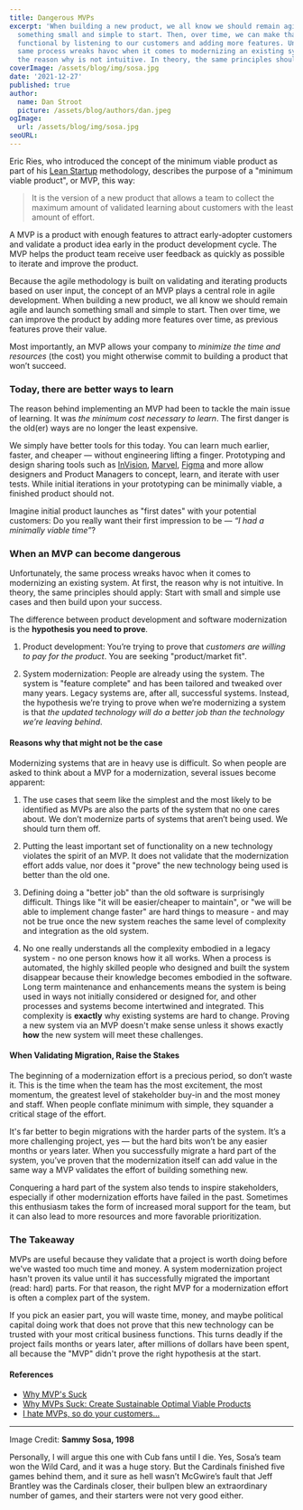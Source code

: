 ```yaml
---
title: Dangerous MVPs
excerpt: 'When building a new product, we all know we should remain agile and launch
  something small and simple to start. Then, over time, we can make that product more
  functional by listening to our customers and adding more features. Unfortunately, the 
  same process wreaks havoc when it comes to modernizing an existing system. At first, 
  the reason why is not intuitive. In theory, the same principles should apply.'
coverImage: /assets/blog/img/sosa.jpg
date: '2021-12-27'
published: true
author:
  name: Dan Stroot
  picture: /assets/blog/authors/dan.jpeg
ogImage:
  url: /assets/blog/img/sosa.jpg
seoURL:
---
```


Eric Ries, who introduced the concept of the minimum viable product as part of his [Lean Startup](https://www.amazon.com/dp/0307887898?tag=lessolearn01-20&camp=213381&creative=390973&linkCode=as4&creativeASIN=0307887898&adid=004DZWTQ0HQTRCNYZJPD) methodology, describes the purpose of a "minimum viable product", or MVP, this way:

> It is the version of a new product that allows a team to collect the maximum amount of validated learning about customers with the least amount of effort.

A MVP is a product with enough features to attract early-adopter customers and validate a product idea early in the product development cycle. The MVP helps the product team receive user feedback as quickly as possible to iterate and improve the product.

Because the agile methodology is built on validating and iterating products based on user input, the concept of an MVP plays a central role in agile development. When building a new product, we all know we should remain agile and launch something small and simple to start. Then over time, we can improve the product by adding more features over time, as previous features prove their value.

Most importantly, an MVP allows your company to _minimize the time and resources_ (the cost) you might otherwise commit to building a product that won’t succeed.

### Today, there are better ways to learn

The reason behind implementing an MVP had been to tackle the main issue of learning. It was _the minimum cost necessary to learn_. The first danger is the old(er) ways are no longer the least expensive.

We simply have better tools for this today. You can learn much earlier, faster, and cheaper — without engineering lifting a finger. Prototyping and design sharing tools such as [InVision](https://www.invisionapp.com/), [Marvel](https://marvelapp.com/), [Figma](https://www.figma.com/prototyping/) and more allow designers and Product Managers to concept, learn, and iterate with user tests. While initial iterations in your prototyping can be minimally viable, a finished product should not.

Imagine initial product launches as "first dates" with your potential customers: Do you really want their first impression to be — _“I had a minimally viable time”_?

### When an MVP can become dangerous

Unfortunately, the same process wreaks havoc when it comes to modernizing an existing system. At first, the reason why is not intuitive. In theory, the same principles should apply: Start with small and simple use cases and then build upon your success.

The difference between product development and software modernization is the **hypothesis you need to prove**.

1. Product development: You’re trying to prove that _customers are willing to pay for the product_. You are seeking "product/market fit".

2. System modernization: People are already using the system. The system is "feature complete" and has been tailored and tweaked over many years. Legacy systems are, after all, successful systems. Instead, the hypothesis we’re trying to prove when we’re modernizing a system is that _the updated technology will do a better job than the technology we’re leaving behind_.

#### Reasons why that might not be the case

Modernizing systems that are in heavy use is difficult. So when people are asked to think about a MVP for a modernization, several issues become apparent:

1. The use cases that seem like the simplest and the most likely to be identified as MVPs are also the parts of the system that no one cares about. We don’t modernize parts of systems that aren’t being used. We should turn them off.

2. Putting the least important set of functionality on a new technology violates the spirit of an MVP. It does not validate that the modernization effort adds value, nor does it "prove" the new technology being used is better than the old one.

3. Defining doing a "better job" than the old software is surprisingly difficult. Things like "it will be easier/cheaper to maintain", or "we will be able to implement change faster" are hard things to measure - and may not be true once the new system reaches the same level of complexity and integration as the old system.

4. No one really understands all the complexity embodied in a legacy system - no one person knows how it all works. When a process is automated, the highly skilled people who designed and built the system disappear because their knowledge becomes embodied in the software. Long term maintenance and enhancements means the system is being used in ways not initially considered or designed for, and other processes and systems become intertwined and integrated. This complexity is **exactly** why existing systems are hard to change. Proving a new system via an MVP doesn't make sense unless it shows exactly **how** the new system will meet these challenges.

#### When Validating Migration, Raise the Stakes

The beginning of a modernization effort is a precious period, so don’t waste it. This is the time when the team has the most excitement, the most momentum, the greatest level of stakeholder buy-in and the most money and staff. When people conflate minimum with simple, they squander a critical stage of the effort.

It's far better to begin migrations with the harder parts of the system. It’s a more challenging project, yes — but the hard bits won’t be any easier months or years later. When you successfully migrate a hard part of the system, you’ve proven that the modernization itself can add value in the same way a MVP validates the effort of building something new.

Conquering a hard part of the system also tends to inspire stakeholders, especially if other modernization efforts have failed in the past. Sometimes this enthusiasm takes the form of increased moral support for the team, but it can also lead to more resources and more favorable prioritization.

### The Takeaway

MVPs are useful because they validate that a project is worth doing before we've wasted too much time and money. A system modernization project hasn't proven its value until it has successfully migrated the important (read: hard) parts. For that reason, the right MVP for a modernization effort is often a complex part of the system.

If you pick an easier part, you will waste time, money, and maybe political capital doing work that does not prove that this new technology can be trusted with your most critical business functions. This turns deadly if the project fails months or years later, after millions of dollars have been spent, all because the "MVP" didn't prove the right hypothesis at the start.

#### References

- [Why MVP's Suck](https://medium.com/@rachklausner/why-mvps-suck-ad06b9866ee7)
- [Why MVPs Suck: Create Sustainable Optimal Viable Products](https://www.linkedin.com/pulse/why-mvps-suck-create-sustainable-optimal-viable-products-tim-b-green/)
- [I hate MVPs, so do your customers...](https://blog.asmartbear.com/slc.html)

---

Image Credit: **Sammy Sosa, 1998**

<span className="text-sm">
Personally, I will argue this one with Cub fans until I die. Yes, Sosa’s team won the Wild Card, and it was a huge story. But the Cardinals finished five games behind them, and it sure as hell wasn’t McGwire’s fault that Jeff Brantley was the Cardinals closer, their bullpen blew an extraordinary number of games, and their starters were not very good either.
</span>
